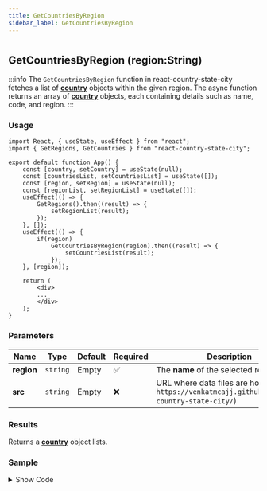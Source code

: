 ```yaml
---
title: GetCountriesByRegion
sidebar_label: GetCountriesByRegion
---
```


#

## GetCountriesByRegion (region:String)

:::info
The `GetCountriesByRegion` function in react-country-state-city fetches a list of [**country**](/1.1.11/types/country) objects within the given region. The async function returns an array of [**country**](/1.1.11/types/country) objects, each containing details such as name, code, and region.
:::


### Usage

```tsx
import React, { useState, useEffect } from "react";
import { GetRegions, GetCountries } from "react-country-state-city";

export default function App() {
    const [country, setCountry] = useState(null);
    const [countriesList, setCountriesList] = useState([]);
    const [region, setRegion] = useState(null);
    const [regionList, setRegionList] = useState([]);
    useEffect(() => {
        GetRegions().then((result) => {
            setRegionList(result);
        });
    }, []);
    useEffect(() => {
        if(region)
            GetCountriesByRegion(region).then((result) => {
                setCountriesList(result);
            });
    }, [region]);

    return (
        <div>
        ...
        </div>
    );
}

```

### Parameters

| Name          | Type     | Default | Required | Description                                                                                       |
| ------------- | -------- | ------- | -------- | ------------------------------------------------------------------------------------------------- |
| **region** | `string` | Empty   | ✅       | The **name** of the selected region.                                                             |
| **src**       | `string` | Empty   | ❌       | URL where data files are hosted (e.g., `https://venkatmcajj.github.io/react-country-state-city/`) |

### Results

Returns a [**country**](/1.1.11/types/country) object lists.

### Sample

<details>
  <summary>Show Code</summary>
```tsx
import React, { useState, useEffect } from "react";
import { GetRegions, GetCountriesByRegion } from "react-country-state-city";
function App() {
  const [country, setCountry] = useState(null);
  const [countriesList, setCountriesList] = useState([]);
  const [region, setRegion] = useState(null);
  const [regionList, setRegionList] = useState([]);
  useEffect(() => {
    GetRegions().then((result) => {
      setRegionList(result);
    });
  }, []);
  useEffect(() => {
    if (region)
      GetCountriesByRegion(region).then((result) => {
        setCountriesList(result);
      });
  }, [region]);
  return (
    <div
      style={{
        border: "1px solid gray",
        borderRadius: "8px",
        padding: "16px",
        marginTop: "16px",
      }}
    >
      <div style={{ maxWidth: "600px", margin: "auto" }}>
        <h3 style={{ marginTop: 10, marginBottom: 5 }}>Region</h3>
        <select
          onChange={(e) => setRegion(e.target.value)}
          value={region}
          style={{ width: "100%", minHeight: 40 }}
        >
          <option value={""}>-- Select Region --</option>
          {regionList.map((_region) => (
            <option key={_region.code} value={_region.name}>
              {_region.name}
            </option>
          ))}
        </select>
        <h3 style={{ marginTop: 10, marginBottom: 5 }}>Country</h3>
        <select
          onChange={(e) => setCountry(e.target.value)}
          value={country}
          style={{ width: "100%", minHeight: 40 }}
        >
          <option value={""}>-- Select Country --</option>
          {countriesList.map((_country) => (
            <option key={_country.id} value={_country.id}>
              {_country.name}
            </option>
          ))}
        </select>
      </div>
    </div>
  );
}

export default App;

```
</details>
<CountrybyRegionSample />
